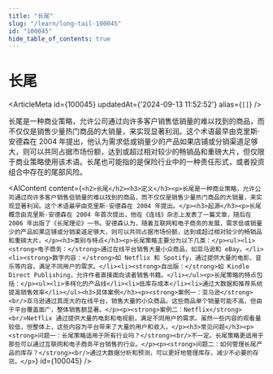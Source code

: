 ```yaml
---
title: "长尾"
slug: "/learn/long-tail-100045"
id: "100045"
hide_table_of_contents: true
---
```



# 长尾

<ArticleMeta id={100045} updatedAt={'2024-09-13 11:52:52'} alias={`[]`} />
<div className='border-solid border-b border-t-0 my-4 border-[var(--ifm-color-gray-300)]' />

长尾是一种商业策略，允许公司通过向许多客户销售低销量的难以找到的商品，而不仅仅是销售少量热门商品的大销量，来实现显著利润。这个术语最早由克里斯·安德森在 2004 年提出，他认为需求低或销量少的产品如果店铺或分销渠道足够大，则可以共同占据市场份额，达到或超过相对较少的畅销品和重磅大片，但仅限于商业策略使用该术语。长尾也可能指的是保险行业中的一种责任形式，或者投资组合中存在的尾部风险。

<AIContent content={`<h2>长尾</h2><h3>定义</h3><p>长尾是一种商业策略，允许公司通过向许多客户销售低销量的难以找到的商品，而不仅仅是销售少量热门商品的大销量，来实现显著利润。这个术语最早由克里斯·安德森在 2004 年提出。</p><h3>起源</h3><p>长尾概念由克里斯·安德森在 2004 年首次提出，他在《连线》杂志上发表了一篇文章，随后在 2006 年出版了《长尾理论》一书。安德森认为，随着互联网和电子商务的发展，需求低或销量少的产品如果店铺或分销渠道足够大，则可以共同占据市场份额，达到或超过相对较少的畅销品和重磅大片。</p><h3>类别与特点</h3><p>长尾策略主要分为以下几类：</p><ul><li><strong>电子商务：</strong>通过在线平台销售大量小众商品，如亚马逊和 eBay。</li><li><strong>数字内容：</strong>如 Netflix 和 Spotify，通过提供大量的电影、音乐等内容，满足不同用户的需求。</li><li><strong>自出版：</strong>如 Kindle Direct Publishing，允许作者直接面向读者销售书籍。</li></ul><p>长尾策略的特点包括：</p><ul><li>多样化的产品线</li><li>低库存成本</li><li>通过大数据和推荐系统提高销售效率</li></ul><h3>具体案例</h3><p><strong>案例一：亚马逊</strong><br/>亚马逊通过其庞大的在线平台，销售大量的小众商品。这些商品单个销量可能不高，但由于平台覆盖面广，整体销售额显著。</p><p><strong>案例二：Netflix</strong><br/>Netflix 通过提供大量的电影和电视剧，满足不同用户的需求。虽然一些内容的观看量较低，但整体上，这些内容为平台带来了大量的用户和收入。</p><h3>常见问题</h3><p><strong>问题一：长尾策略适用于所有行业吗？</strong><br/>不一定。长尾策略更适用于那些可以通过互联网和电子商务平台销售的行业。</p><p><strong>问题二：如何管理长尾产品的库存？</strong><br/>通过大数据分析和预测，可以更好地管理库存，减少不必要的存货。</p>`} id={100045} />
